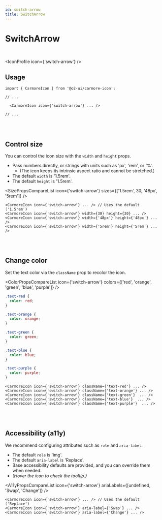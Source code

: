 ```yaml
---
id: switch-arrow
title: SwitchArrow
---
```




# SwitchArrow

<br />

<IconProfile icon={'switch-arrow'} />

## Usage

```tsx
import { CarmoreIcon } from '@o2-ui/carmore-icon';

// ...

  <CarmoreIcon icon={'switch-arrow'} ... />

// ...
```

<br />
<br />

## Control size

You can control the icon size with the `width` and `height` props.

- Pass numbers directly, or strings with units such as 'px', 'rem', or '%'.
  - (The icon keeps its intrinsic aspect ratio and cannot be stretched.)
- The default `width` is '1.5rem'.
- The default `height` is '1.5rem'.

<SizePropsCompareList icon={'switch-arrow'} sizes={['1.5rem', 30, '48px', '5rem']} />

```tsx
<CarmoreIcon icon={'switch-arrow'} ... /> // Uses the default ('1.5rem')
<CarmoreIcon icon={'switch-arrow'} width={30} height={30} ... />
<CarmoreIcon icon={'switch-arrow'} width={'48px'} height={'48px'} ... />
<CarmoreIcon icon={'switch-arrow'} width={'5rem'} height={'5rem'} ... />
```

<br />
<br />

## Change color

Set the text color via the `className` prop to recolor the icon.

<ColorPropsCompareList icon={'switch-arrow'} colors={['red', 'orange', 'green', 'blue', 'purple']} />

```css
.text-red {
  color: red;
}

.text-orange {
  color: orange;
}

.text-green {
  color: green;
}

.text-blue {
  color: blue;
}

.text-purple {
  color: purple;
}
```

```tsx
<CarmoreIcon icon={'switch-arrow'} className={'text-red'} ... />
<CarmoreIcon icon={'switch-arrow'} className={'text-orange'} ... />
<CarmoreIcon icon={'switch-arrow'} className={'text-green'}  ... />
<CarmoreIcon icon={'switch-arrow'} className={'text-blue'}  ... />
<CarmoreIcon icon={'switch-arrow'} className={'text-purple'}  ... />
```

<br />
<br />

## Accessibility (a11y)

We recommend configuring attributes such as `role` and `aria-label`.

- The default `role` is 'img'.
- The default `aria-label` is 'Replace'.
- Base accessibility defaults are provided, and you can override them when needed.
- _(Hover the icon to check the tooltip.)_

<A11yPropsCompareList icon={'switch-arrow'} ariaLabels={[undefined, 'Swap', 'Change']} />

```tsx
<CarmoreIcon icon={'switch-arrow'} ... /> // Uses the default ('Replace')
<CarmoreIcon icon={'switch-arrow'} aria-label={'Swap'} ... />
<CarmoreIcon icon={'switch-arrow'} aria-label={'Change'} ... />
```
